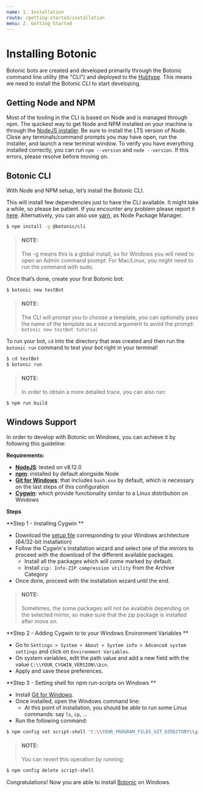 ```yaml
---
name: 1. Installation
route: /getting-started/installation
menu: 2. Getting Started
---
```



# **Installing Botonic**

Botonic bots are created and developed primarily through the Botonic command line utility (the "CLI") and deployed to the [Hubtype](https://hubtype.com/). This means we need to install the Botonic CLI to start developing.

## Getting Node and NPM

Most of the tooling in the CLI is based on Node and is managed through npm. The quickest way to get Node and NPM installed on your machine is through the [NodeJS installer](https://nodejs.org/). Be sure to install the LTS version of Node. Close any terminals/command prompts you may have open, run the installer, and launch a new terminal window. To verify you have everything installed correctly, you can run `npm --version` and `node --version`. If this errors, please resolve before moving on.

## Botonic CLI

With Node and NPM setup, let’s install the Botonic CLI. 

This will install few dependencies just to have the CLI available. It might take a while, so please be patient. If you encounter any problem please report it [here](https://github.com/hubtype/botonic/issues). Alternatively, you can also use [yarn](https://yarnpkg.com/lang/en/), as Node Package Manager.

```bash
$ npm install -g @botonic/cli
```

> #### NOTE:
> The -g means this is a global install, so for Windows you will need to open an Admin command prompt. For Mac/Linux, you might need to run the command with sudo.

Once that’s done, create your first Botonic bot:

```bash
$ botonic new testBot
```

> #### NOTE:
> The CLI will prompt you to choose a template, you can optionally pass the name of the template as a second argument to avoid the prompt: `botonic new testBot tutorial`

To run your bot, `cd` into the directory that was created and then run the `botonic run` command to test your bot right in your terminal!

```bash
$ cd testBot
$ botonic run
```


> #### NOTE:
> In order to obtain a more detailed trace, you can also run:
```bash
$ npm run build
```

## Windows Support
In order to develop with Botonic on Windows, you can achieve it by following this guideline:

**Requirements:**

* **[NodeJS](https://nodejs.org/en/download/)**: tested on v8.12.0
* **[npm](https://www.npmjs.com/get-npm)**: installed by default alongside Node
* **[Git for Windows](https://git-scm.com/download/win)**: that includes `bash.exe` by default, which is necessary on the last steps of this configuration
* **[Cygwin](https://www.cygwin.com/)**: which provide functionality similar to a Linux distribution on Windows

**Steps**

**Step 1 - Installing Cygwin **
* Download the [setup file](https://www.cygwin.com/) corresponding to your Windows architecture (64/32-bit installation)
* Follow the Cygwin's installation wizard and select one of the mirrors to proceed with the download of the different available packages.
    * Install all the packages which will come marked by default.
    * Install `zip: Info-ZIP compression utility` from the Archive Category
* Once done, proceed with the installation wizard until the end.
> #### NOTE:
> Sometimes, the some packages will not be available depending on the selected mirror, so make sure that the zip package is installed after move on.

**Step 2 - Adding Cygwin to to your Windows Environment Variables **
* Go to `Settings > System > About > System info > Advanced system settings` and click on `Environment Variables`.
* On system variables, edit the path value and add a new field with the value `C:\\YOUR_CYGWIN_VERSION\\bin`.
* Apply and save these preferences.

**Step 3 - Setting shell for npm run-scripts on Windows **
* Install [Git for Windows](https://git-scm.com/download/win).
* Once installed, open the Windows command line:
    * At this point of installation, you should be able to run some Linux commands: say `ls`, `cp`, ...
* Run the following command:
```bash
$ npm config set script-shell "C:\\YOUR_PROGRAM_FILES_GIT_DIRECTORY\\git\\bin\\bash.exe"  
```
> #### NOTE:
> You can revert this operation by running:
```bash
$ npm config delete script-shell
```

Congratulations! Now you are able to install [Botonic](/getting-started/installation#botonic-cli) on Windows.

<NextButton title="Creating Your First Bot" href="/getting-started/creating-your-first-bot" />
